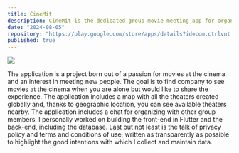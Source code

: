 ```yaml
---
title: CineMit
description: CineMit is the dedicated group movie meeting app for organizing and watching movies shown at theaters together.
date: "2024-08-05"
repository: "https://play.google.com/store/apps/details?id=com.ctrlvnt.cinemit"
published: true
---
```



[![](https://riccardoventurini.dev/CineMitCover.png)](https://cinemit.app/)

The application is a project born out of a passion for movies at the cinema and an interest in meeting new people.
The goal is to find company to see movies at the cinema when you are alone but would like to share the experience.
The application includes a map with all the theaters created globally and, thanks to geographic location, you can see available theaters nearby.
The application includes a chat for organizing with other group members.
I personally worked on building the front-end in Flutter and the back-end, including the database.
Last but not least is the talk of privacy policy and terms and conditions of use, written as transparently as possible to highlight the good intentions with which I collect and maintain data.